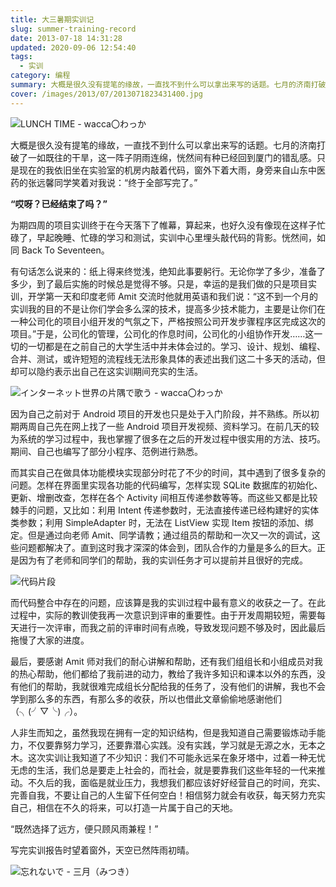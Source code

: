 ```yaml
---
title: 大三暑期实训记
slug: summer-training-record
date: 2013-07-18 14:31:28
updated: 2020-09-06 12:54:40
tags:
  - 实训
category: 编程
summary: 大概是很久没有提笔的缘故，一直找不到什么可以拿出来写的话题。七月的济南打破了一如既往的干旱，这一阵子阴雨连绵，恍然间有种已经回到厦门的错乱感。
cover: /images/2013/07/2013071823431400.jpg
---
```


![LUNCH TIME - wacca〇わっか](/images/2013/07/2013071823450900.jpg)

<MusicPlayer netease={571336152} />

大概是很久没有提笔的缘故，一直找不到什么可以拿出来写的话题。七月的济南打破了一如既往的干旱，这一阵子阴雨连绵，恍然间有种已经回到厦门的错乱感。只是现在的我依旧坐在实验室的机房内敲着代码，窗外下着大雨，身旁来自山东中医药的张远馨同学笑着对我说：“终于全部写完了。”

**“哎呀？已经结束了吗？”**

为期四周的项目实训终于在今天落下了帷幕，算起来，也好久没有像现在这样子忙碌了，早起晚睡、忙碌的学习和测试，实训中心里埋头敲代码的背影。恍然间，如同 Back To Seventeen。

有句话怎么说来的：纸上得来终觉浅，绝知此事要躬行。无论你学了多少，准备了多少，到了最后实施的时候总是觉得不够。只是，幸运的是我们做的只是项目实训，开学第一天和印度老师 Amit 交流时他就用英语和我们说：“这不到一个月的实训我的目的不是让你们学会多么深的技术，提高多少技术能力，主要是让你们在一种公司化的项目小组开发的气氛之下，严格按照公司开发步骤程序区完成这次的项目。”于是，公司化的管理，公司化的作息时间，公司化的小组协作开发……这一切的一切都是在之前自己的大学生活中并未体会过的。学习、设计、规划、编程、合并、测试，或许短短的流程线无法形象具体的表述出我们这二十多天的活动，但却可以隐约表示出自己在这实训期间充实的生活。

![インターネット世界の片隅で歌う - wacca〇わっか](/images/2013/07/2013071823470800.jpg)

因为自己之前对于 Android 项目的开发也只是处于入门阶段，并不熟练。所以初期两周自己先在网上找了一些 Android 项目开发视频、资料学习。在前几天的较为系统的学习过程中，我也掌握了很多在之后的开发过程中很实用的方法、技巧。期间、自己也编写了部分小程序、范例进行熟悉。

而其实自己在做具体功能模块实现部分时花了不少的时间，其中遇到了很多复杂的问题。怎样在界面里实现各功能的代码编写，怎样实现 SQLite 数据库的初始化、更新、增删改查，怎样在各个 Activity 间相互传递参数等等。而这些又都是比较棘手的问题，又比如：利用 Intent 传递参数时，无法直接传递已经构建好的实体类参数；利用 SimpleAdapter 时，无法在 ListView 实现 Item 按钮的添加、绑定。但是通过向老师 Amit、同学请教；通过组员的帮助和一次又一次的调试，这些问题都解决了。直到这时我才深深的体会到，团队合作的力量是多么的巨大。正是因为有了老师和同学们的帮助，我的实训任务才可以提前并且很好的完成。

![代码片段](/images/2013/07/2013071822320501.jpg)

而代码整合中存在的问题，应该算是我的实训过程中最有意义的收获之一了。在此过程中，实际的教训使我再一次意识到评审的重要性。由于开发周期较短，需要每天进行一次评审，而我之前的评审时间有点晚，导致发现问题不够及时，因此最后拖慢了大家的进度。

最后，要感谢 Amit 师对我们的耐心讲解和帮助，还有我们组组长和小组成员对我的热心帮助，他们都给了我前进的动力，教给了我许多知识和课本以外的东西，没有他们的帮助，我就很难完成组长分配给我的任务了，没有他们的讲解，我也不会学到那么多的东西，有那么多的收获，所以也借此文章偷偷地感谢他们（╮(╯▽╰)╭）。

人非生而知之，虽然我现在拥有一定的知识结构，但是我知道自己需要锻炼动手能力，不仅要靠努力学习，还要靠潜心实践。没有实践，学习就是无源之水，无本之木。这次实训让我知道了不少知识：我们不可能永远呆在象牙塔中，过着一种无忧无虑的生活，我们总是要走上社会的，而社会，就是要靠我们这些年轻的一代来推动。不久后的我，面临是就业压力，我想我们都应该好好经营自己的时间，充实、完善自我，不要让自己的人生留下任何空白！相信努力就会有收获，每天努力充实自己，相信在不久的将来，可以打造一片属于自己的天地。

“既然选择了远方，便只顾风雨兼程！”

写完实训报告时望着窗外，天空已然阵雨初晴。

![忘れないで - 三月（みつき）](/images/2013/07/2013071823490400.jpg)
